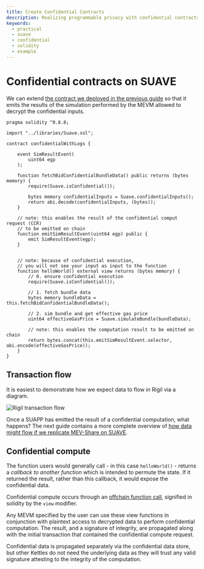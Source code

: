 ```yaml
---
title: Create Confidential Contracts
description: Realizing programmable privacy with confidential contracts on SUAVE that emit specific hints
keywords:
  - practical
  - suave
  - confidential
  - solidity
  - example
---
```


# Confidential contracts on SUAVE

We can extend [the contract we deployed in the previous guide](/how-to/create-contracts/) so that it emits the results of the simulation performed by the MEVM allowed to decrypt the confidential inputs.

```solidity
pragma solidity ^0.8.8;

import "../libraries/Suave.sol";

contract confidentialWithLogs {

    event SimResultEvent(
        uint64 egp
    );

    function fetchBidConfidentialBundleData() public returns (bytes memory) {
        require(Suave.isConfidential());
        
        bytes memory confidentialInputs = Suave.confidentialInputs();
        return abi.decode(confidentialInputs, (bytes));
    }

    // note: this enables the result of the confidential comput request (CCR) 
    // to be emitted on chain
    function emitSimResultEvent(uint64 egp) public {
        emit SimResultEvent(egp);
    }


    // note: because of confidential execution, 
    // you will not see your input as input to the function
    function helloWorld() external view returns (bytes memory) {
        // 0. ensure confidential execution
        require(Suave.isConfidential());

        // 1. fetch bundle data
        bytes memory bundleData = this.fetchBidConfidentialBundleData();

        // 2. sim bundle and get effective gas price
        uint64 effectiveGasPrice = Suave.simulateBundle(bundleData);

        // note: this enables the computation result to be emitted on chain
        return bytes.concat(this.emitSimResultEvent.selector, abi.encode(effectiveGasPrice));
    }
}
```
## Transaction flow

It is easiest to demonstrate how we expect data to flow in Rigil via a diagram. 

![Rigil transaction flow](/assets/rigil-tx-flow.svg)

Once a SUAPP has emitted the result of a confidential computation, what happens? The next guide contains a more complete overview of [how data might flow if we replicate MEV-Share on SUAVE](/how-to/create-contracts/ofa).

## Confidential compute 

The function users would generally call - in this case `helloWorld()` - returns a _callback to another function_ which is intended to permute the state. If it returned the result, rather than this callback, it would expose the confidential data.

Confidential compute occurs through an [offchain function call](https://docs.soliditylang.org/en/latest/contracts.html#view-functions), signified in solidity by the `view` modifier.

Any MEVM specified by the user can use these view functions in conjunction with plaintext access to decrypted data to perform confidential computation. The result, and a signature of integrity, are propagated along with the initial transaction that contained the confidential compute request. 

Confidential data is propagated separately via the confidential data store, but other Kettles do not need the underlying data as they will trust any valid signature attesting to the integrity of the computation.
